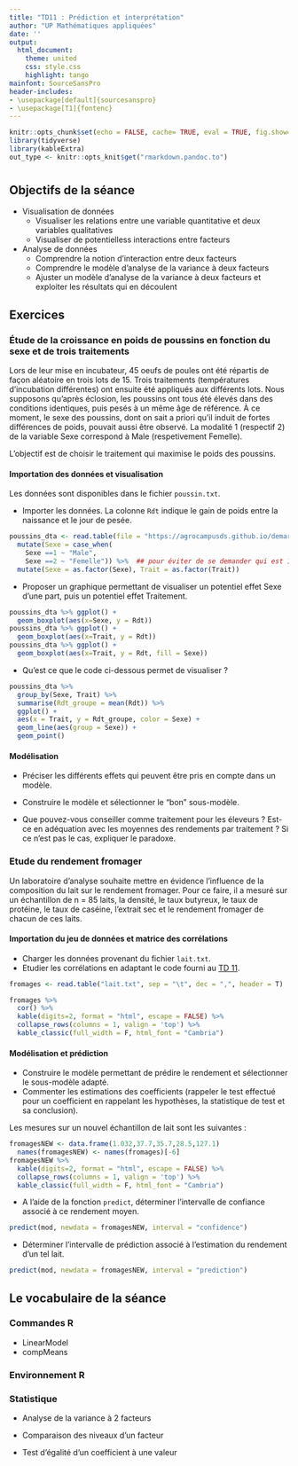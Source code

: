 ```yaml
---
title: "TD11 : Prédiction et interprétation"
author: "UP Mathématiques appliquées"
date: ''
output:
  html_document:
    theme: united
    css: style.css
    highlight: tango
mainfont: SourceSansPro
header-includes:
- \usepackage[default]{sourcesanspro}
- \usepackage[T1]{fontenc}
---
```



```r
knitr::opts_chunk$set(echo = FALSE, cache= TRUE, eval = TRUE, fig.show='hide', message = FALSE, warning = FALSE, results = 'hide' )
library(tidyverse)
library(kableExtra)
out_type <- knitr::opts_knit$get("rmarkdown.pandoc.to")
```


# {.tabset .tabset-fade .tabset-pills}

##  Objectifs de la séance  

* Visualisation de données
  - Visualiser les relations entre une variable quantitative et deux variables qualitatives
  - Visualiser de potentielless interactions entre facteurs
  
* Analyse de données
   - Comprendre la notion d'interaction entre deux facteurs
   - Comprendre le modèle d'analyse de la variance à deux facteurs
   - Ajuster un modèle d'analyse de la variance  à deux facteurs et exploiter les résultats qui en découlent
  
  
## Exercices 

### Étude de la croissance en poids de poussins en fonction du sexe et de trois traitements

Lors de leur mise en incubateur, 45 oeufs de poules ont été répartis de façon aléatoire en trois lots de 15. Trois traitements (températures d'incubation différentes) ont ensuite été appliqués aux différents lots. Nous supposons qu'après éclosion, les poussins ont tous été élevés dans des conditions identiques, puis pesés à un même âge de référence. À ce moment, le sexe des poussins, dont on sait a priori qu'il induit de fortes différences de poids, pouvait aussi être observé. La modalité 1 (respectif 2) de la variable Sexe correspond à Male (respetivement Femelle).

L'objectif est de choisir le traitement qui maximise le poids des poussins.

#### Importation des données et visualisation

Les données sont disponibles dans le fichier  `poussin.txt`. 

* Importer les données. La colonne `Rdt ` indique le gain de poids entre la naissance et le jour de pesée.

```r

poussins_dta <- read.table(file = "https://agrocampusds.github.io/demarche_statistique/poussin.txt", header = TRUE) %>%   
  mutate(Sexe = case_when(
    Sexe ==1 ~ "Male",
    Sexe ==2 ~ "Femelle")) %>%  ## pour éviter de se demander qui est 1 et qui est 2
  mutate(Sexe = as.factor(Sexe), Trait = as.factor(Trait))
```

* Proposer un graphique permettant de visualiser un potentiel effet Sexe d'une part, puis un potentiel effet Traitement.

```r
poussins_dta %>% ggplot() +
  geom_boxplot(aes(x=Sexe, y = Rdt))
poussins_dta %>% ggplot() +
  geom_boxplot(aes(x=Trait, y = Rdt))
poussins_dta %>% ggplot() +
  geom_boxplot(aes(x=Trait, y = Rdt, fill = Sexe))
```

* Qu'est ce que le code ci-dessous permet de visualiser ?

```r
poussins_dta %>% 
  group_by(Sexe, Trait) %>% 
  summarise(Rdt_groupe = mean(Rdt)) %>% 
  ggplot() +
  aes(x = Trait, y = Rdt_groupe, color = Sexe) +
  geom_line(aes(group = Sexe)) +
  geom_point()
```

#### Modélisation

* Préciser les différents effets qui peuvent être pris en compte dans un modèle.

* Construire le modèle et sélectionner le "bon" sous-modèle.

* Que pouvez-vous conseiller comme traitement pour les éleveurs ? Est-ce en adéquation avec les moyennes des rendements par traitement ? Si ce n'est pas le cas, expliquer le paradoxe.


### Etude du rendement fromager

Un laboratoire d'analyse souhaite mettre en évidence l'influence de la composition du lait sur le rendement
fromager. Pour ce faire, il a mesuré sur un échantillon de n = 85 laits, la densité, le taux butyreux, le taux de
protéine, le taux de caséine, l'extrait sec et le rendement fromager de chacun de ces laits.

#### Importation du jeu de données  et matrice des corrélations
* Charger les données provenant du fichier `lait.txt`.
* Etudier les corrélations en adaptant le code fourni au [TD 11](https://agrocampusds.github.io/demarche_statistique/TD11.html).

```r
fromages <- read.table("lait.txt", sep = "\t", dec = ",", header = T)
```

```r
fromages %>% 
  cor() %>% 
  kable(digits=2, format = "html", escape = FALSE) %>%
  collapse_rows(columns = 1, valign = 'top') %>%
  kable_classic(full_width = F, html_font = "Cambria")
```

#### Modélisation et prédiction

* Construire le modèle permettant de prédire le rendement et sélectionner le sous-modèle adapté.
* Commenter les estimations des coefficients (rappeler le test effectué pour un coefficient en rappelant les hypothèses, la statistique de test et sa conclusion).

Les mesures sur un nouvel échantillon de lait sont les suivantes :
```r
fromagesNEW <- data.frame(1.032,37.7,35.7,28.5,127.1) 
  names(fromagesNEW) <- names(fromages)[-6]
fromagesNEW %>% 
  kable(digits=2, format = "html", escape = FALSE) %>%
  collapse_rows(columns = 1, valign = 'top') %>%
  kable_classic(full_width = F, html_font = "Cambria")
```

* A l'aide de la fonction `predict`, déterminer l'intervalle de confiance associé à ce rendement moyen.

```r
predict(mod, newdata = fromagesNEW, interval = "confidence")
```

* Déterminer l'intervalle de prédiction associé à l'estimation du rendement d'un tel lait.

```r
predict(mod, newdata = fromagesNEW, interval = "prediction")
```


## Le vocabulaire de la séance

### Commandes R
- LinearModel
- compMeans

### Environnement R


### Statistique 
- Analyse de la variance à 2 facteurs
- Comparaison des niveaux d'un facteur

- Test d'égalité d'un coefficient à une valeur